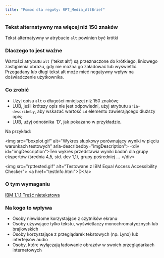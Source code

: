 ```yaml
---
title: "Pomoc dla reguły: RPT_Media_AltBrief"
---
```


<div className="toolHelp">
<Row>
<Column colLg={16} colMd={8} colSm={4} className="toolHead">

### Tekst alternatywny ma więcej niż 150 znaków

<div id="locLevel"></div>

Tekst alternatywny w atrybucie `alt` powinien być krótki

</Column>
</Row>
<Row>
<Column colLg={11} colMd={5} colSm={4} className="toolMain">

### Dlaczego to jest ważne

Wartości atrybutu `alt` ('tekst alt') są przeznaczone do krótkiego, liniowego zastąpienia obrazu, gdy nie można go załadować lub wyświetlić. Przegadany lub długi tekst alt może mieć negatywny wpływ na doświadczenie użytkownika.


<div id="locSnippet"></div>

### Co zrobić

 * Użyj opisu `alt` o długości mniejszej niż 150 znaków;
 * LUB, jeśli krótszy opis nie jest odpowiedni, użyj atrybutu `aria-describeby`, aby wskazać wartość `id` elementu zawierającego dłuższy opis;
 * LUB, użyj odnośnika 'D', jak pokazano w przykładzie.

Na przykład:

<CodeSnippet type="multi" light={true}>&lt;img src="boxplot.gif" alt="Wykres słupkowy porównujący wyniki w pięciu warunkach testowych" aria-describedby="imgDescription"&gt;
&lt;div id="imgDescription"&gt;Ten wykres przedstawia wyniki badań dla grupy ekspertów (średnia 4,5, std. dev 1,1), grupy pośredniej ... &lt;/div&gt;
    
&lt;img src="rpttested.gif" alt="Testowane z IBM Equal Access Accessibility Checker"&gt;
&lt;a href="testInfo.html"&gt;D&lt;/a&gt;</CodeSnippet>

</Column>
<Column colLg={5} colMd={3} colSm={4} className="toolLeft">

### O tym wymaganiu

[IBM 1.1.1 Treść nietekstowa](http://www.ibm.com/able/guidelines/ci162/non_text_content.html)

### Na kogo to wpływa

 * Osoby niewidome korzystające z czytników ekranu
 * Osoby używające tylko tekstu, wyświetlaczy monochromatycznych lub brajlowskich
 * Osoby korzystające z przeglądarek tekstowych (np. Lynx) lub interfejsów audio
 * Osoby, które wyłączają ładowanie obrazów w swoich przeglądarkach internetowych

</Column>
</Row>
</div>

